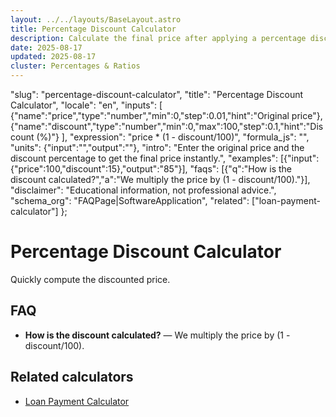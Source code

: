 ```yaml
---
layout: ../../layouts/BaseLayout.astro
title: Percentage Discount Calculator
description: Calculate the final price after applying a percentage discount to an original price.
date: 2025-08-17
updated: 2025-08-17
cluster: Percentages & Ratios
---
```



  "slug": "percentage-discount-calculator",
  "title": "Percentage Discount Calculator",
  "locale": "en",
  "inputs": [
    {"name":"price","type":"number","min":0,"step":0.01,"hint":"Original price"},
    {"name":"discount","type":"number","min":0,"max":100,"step":0.1,"hint":"Discount (%)"}
  ],
  "expression": "price * (1 - discount/100)",
  "formula_js": "",
  "units": {"input":"","output":""},
  "intro": "Enter the original price and the discount percentage to get the final price instantly.",
  "examples": [{"input":{"price":100,"discount":15},"output":"85"}],
  "faqs": [{"q":"How is the discount calculated?","a":"We multiply the price by (1 - discount/100)."}],
  "disclaimer": "Educational information, not professional advice.",
  "schema_org": "FAQPage|SoftwareApplication",
  "related": ["loan-payment-calculator"]
};

# Percentage Discount Calculator

Quickly compute the discounted price.

<Calculator schema={schema} />

## FAQ
- **How is the discount calculated?** — We multiply the price by (1 - discount/100).

## Related calculators
- [Loan Payment Calculator](/calculators/loan-payment-calculator/)
